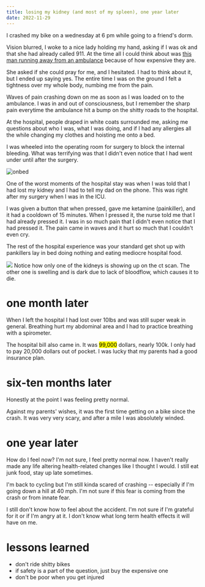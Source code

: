 ```yaml
---
title: losing my kidney (and most of my spleen), one year later
date: 2022-11-29
---
```



I crashed my bike on a wednesday at 6 pm while going to a friend's dorm.

Vision blurred, I woke to a nice lady holding my hand, asking if I was ok and that she had already called 911. At the time all I could think about was [this man running away from an ambulance](https://www.reddit.com/r/LateStageCapitalism/comments/uu26ve/a_man_running_away_from_the_ambulance_because_hes/) because of how expensive they are.

She asked if she could pray for me, and I hesitated. I had to think about it, but I ended up saying yes. The entire time I was on the ground I felt a tightness over my whole body, numbing me from the pain.

Waves of pain crashing down on me as soon as I was loaded on to the ambulance. I was in and out of consciousness, but I remember the sharp pain everytime the ambulance hit a bump on the shitty roads to the hospital.

At the hospital, people draped in white coats surrounded me, asking me questions about who I was, what I was doing, and if I had any allergies all the while changing my clothes and hoisting me onto a bed.

I was wheeled into the operating room for surgery to block the internal bleeding. What was terrifying was that I didn't even notice that I had went under until after the surgery.

<ImageWrapper>![onbed](./onbed.jpeg)</ImageWrapper>

One of the worst moments of the hospital stay was when I was told that I had lost my kidney and I had to tell my dad on the phone. This was right after my surgery when I was in the ICU.

I was given a button that when pressed, gave me ketamine (painkiller), and it had a cooldown of 15 minutes. When I pressed it, the nurse told me that I had already pressed it. I was in so much pain that I didn't even notice that I had pressed it. The pain came in waves and it hurt so much that I couldn't even cry.

The rest of the hospital experience was your standard get shot up with pankillers lay in bed doing nothing and eating mediocre hospital food.

![](./kidneyct.png)
Notice how only one of the kidneys is showing up on the ct scan. The other one is swelling and is dark due to lack of bloodflow, which causes it to die.

# one month later

When I left the hospital I had lost over 10lbs and was still super weak in general. Breathing hurt my abdominal area and I had to practice breathing with a spirometer.

The hospital bill also came in. It was <mark>99,000</mark> dollars, nearly 100k. I only had to pay 20,000 dollars out of pocket. I was lucky that my parents had a good insurance plan.

# six-ten months later

Honestly at the point I was feeling pretty normal.

Against my parents' wishes, it was the first time getting on a bike since the crash. It was very very scary, and after a mile I was absolutely winded.

# one year later

How do I feel now? I'm not sure, I feel pretty normal now. I haven't really made any life altering health-related changes like I thought I would. I still eat junk food, stay up late sometimes.

I'm back to cycling but I'm still kinda scared of crashing -- especially if I'm going down a hill at 40 mph. I'm not sure if this fear is coming from the crash or from innate fear.

I still don't know how to feel about the accident. I'm not sure if I'm grateful for it or if I'm angry at it. I don't know what long term health effects it will have on me.

# lessons learned

- don't ride shitty bikes
- if safety is a part of the question, just buy the expensive one
- don't be poor when you get injured
